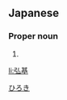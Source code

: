 ==Japanese==
{{ja-kanjitab|弘|基}}

===Proper noun===
{{ja-pos|proper|ひろき}}

# {{given name|male|lang=ja}}

[[Category:Japanese male given names|ひろき]]

[[li:弘基]]